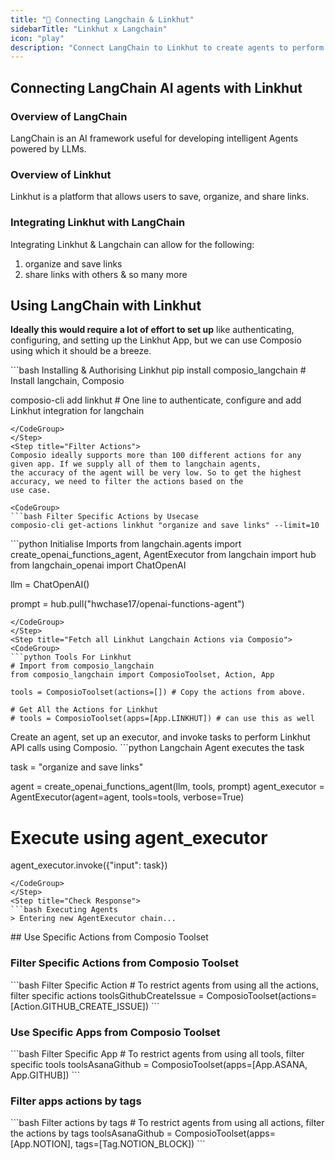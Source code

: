 ```yaml
---
title: "🚀 Connecting Langchain & Linkhut"
sidebarTitle: "Linkhut x Langchain"
icon: "play"
description: "Connect LangChain to Linkhut to create agents to perform tasks using natural language"
---
```


## Connecting LangChain AI agents with Linkhut

### Overview of LangChain

LangChain is an AI framework useful for developing intelligent Agents powered by LLMs.

### Overview of Linkhut

Linkhut is a platform that allows users to save, organize, and share links.

### Integrating Linkhut with LangChain

Integrating Linkhut & Langchain can allow for the following:

1. organize and save links
2. share links with others
& so many more

## Using LangChain with Linkhut

<Steps>
<Step title="Setting Up the Environment">

**Ideally this would require a lot of effort to set up** like authenticating, configuring, and setting up the Linkhut App, but we can use Composio using which it should be a breeze.

<CodeGroup>
```bash Installing & Authorising Linkhut
pip install composio_langchain # Install langchain, Composio 

composio-cli add linkhut # One line to authenticate, configure and add Linkhut integration for langchain
```
</CodeGroup>
</Step>
<Step title="Filter Actions">
Composio ideally supports more than 100 different actions for any given app. If we supply all of them to langchain agents, 
the accuracy of the agent will be very low. So to get the highest accuracy, we need to filter the actions based on the 
use case.

<CodeGroup>
```bash Filter Specific Actions by Usecase
composio-cli get-actions linkhut "organize and save links" --limit=10
```
</CodeGroup>

</Step>
<Step title="Import Base Packages">

<CodeGroup>
```python Initialise Imports
from langchain.agents import create_openai_functions_agent, AgentExecutor
from langchain import hub
from langchain_openai import ChatOpenAI


llm = ChatOpenAI()

prompt = hub.pull("hwchase17/openai-functions-agent")
```
</CodeGroup>
</Step>
<Step title="Fetch all Linkhut Langchain Actions via Composio">
<CodeGroup>
```python Tools For Linkhut
# Import from composio_langchain
from composio_langchain import ComposioToolset, Action, App

tools = ComposioToolset(actions=[]) # Copy the actions from above. 

# Get All the Actions for Linkhut
# tools = ComposioToolset(apps=[App.LINKHUT]) # can use this as well
```
</CodeGroup>
</Step>
<Step title="Execute the Agent">
Create an agent, set up an executor, and invoke tasks to perform Linkhut API calls using Composio. 
<CodeGroup>
```python Langchain Agent executes the task

task = "organize and save links"

agent = create_openai_functions_agent(llm, tools, prompt)
agent_executor = AgentExecutor(agent=agent, tools=tools, verbose=True)

# Execute using agent_executor
agent_executor.invoke({"input": task})
```
</CodeGroup>
</Step>
<Step title="Check Response">
```bash Executing Agents
> Entering new AgentExecutor chain...
```
</Step>
</Steps>
## Use Specific Actions from Composio Toolset

### Filter Specific Actions from Composio Toolset

<CodeGroup>
```bash Filter Specific Action
# To restrict agents from using all the actions, filter specific actions
toolsGithubCreateIssue = ComposioToolset(actions=[Action.GITHUB_CREATE_ISSUE])
```
</CodeGroup>

### Use Specific Apps from Composio Toolset
<CodeGroup>
```bash Filter Specific App
# To restrict agents from using all tools, filter specific tools
toolsAsanaGithub = ComposioToolset(apps=[App.ASANA, App.GITHUB])
```
</CodeGroup>

### Filter apps actions by tags 
<CodeGroup>
```bash Filter actions by tags
# To restrict agents from using all actions, filter the actions by tags
toolsAsanaGithub = ComposioToolset(apps=[App.NOTION], tags=[Tag.NOTION_BLOCK])
```
</CodeGroup>


